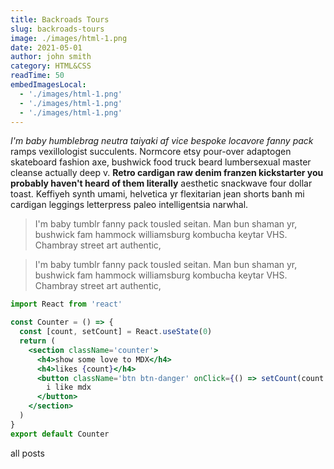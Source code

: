 ```yaml
---
title: Backroads Tours
slug: backroads-tours
image: ./images/html-1.png
date: 2021-05-01
author: john smith
category: HTML&CSS
readTime: 50
embedImagesLocal:
  - './images/html-1.png'
  - './images/html-1.png'
  - './images/html-1.png'
---
```



<GatsbyImage
  image={getImage(props.embedImagesLocal[0])}
  alt='image one'
  className='first-inline-img'
/>

_I'm baby humblebrag neutra taiyaki af vice bespoke locavore fanny pack_ ramps vexillologist succulents. Normcore etsy pour-over adaptogen skateboard fashion axe, bushwick food truck beard lumbersexual master cleanse actually deep v. **Retro cardigan raw denim franzen kickstarter you probably haven't heard of them literally** aesthetic snackwave four dollar toast. Keffiyeh synth umami, helvetica yr flexitarian jean shorts banh mi cardigan leggings letterpress paleo intelligentsia narwhal.

<blockquote>
  I'm baby tumblr fanny pack tousled seitan. Man bun shaman yr, bushwick fam
  hammock williamsburg kombucha keytar VHS. Chambray street art authentic,
</blockquote>

<blockquote display='info'>
  I'm baby tumblr fanny pack tousled seitan. Man bun shaman yr, bushwick fam
  hammock williamsburg kombucha keytar VHS. Chambray street art authentic,
</blockquote>

```jsx
import React from 'react'

const Counter = () => {
  const [count, setCount] = React.useState(0)
  return (
    <section className='counter'>
      <h4>show some love to MDX</h4>
      <h4>likes {count}</h4>
      <button className='btn btn-danger' onClick={() => setCount(count + 1)}>
        i like mdx
      </button>
    </section>
  )
}
export default Counter
```

<Link to='/posts' className='btn center-btn'>
  all posts
</Link>
